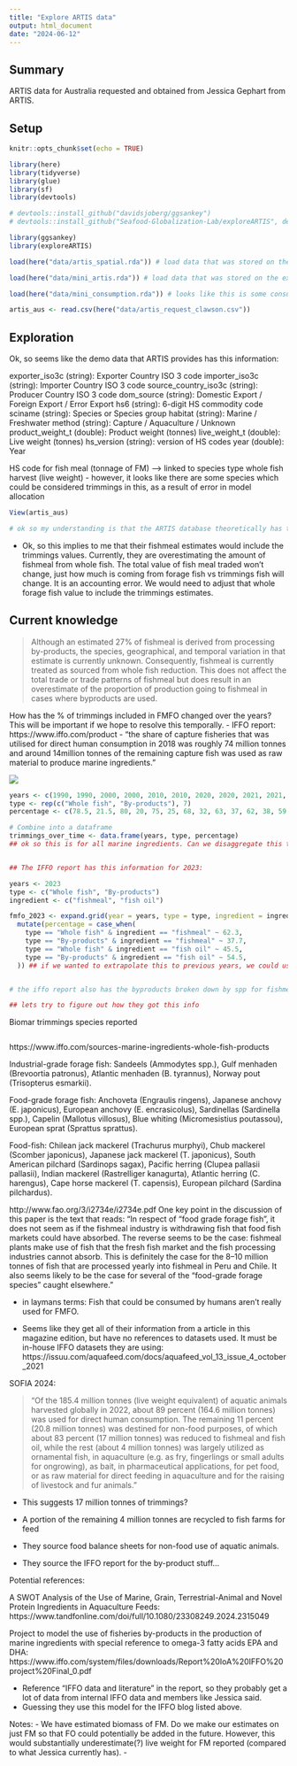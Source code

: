```yaml
---
title: "Explore ARTIS data"
output: html_document
date: "2024-06-12"
---
```


## Summary

ARTIS data for Australia requested and obtained from Jessica Gephart from ARTIS. 

## Setup

```r
knitr::opts_chunk$set(echo = TRUE)

library(here)
library(tidyverse)
library(glue)
library(sf)
library(devtools)

# devtools::install_github("davidsjoberg/ggsankey")
# devtools::install_github("Seafood-Globalization-Lab/exploreARTIS", dependencies = TRUE) # install explore ARTIS package

library(ggsankey)
library(exploreARTIS)

load(here("data/artis_spatial.rda")) # load data that was stored on the exploreArtis github repo; looks like this is spatial information

load(here("data/mini_artis.rda")) # load data that was stored on the exploreArtis github repo; looks like this is a subset of the artis database!

load(here("data/mini_consumption.rda")) # looks like this is some consumption info where there is an intermdiate country involved?

artis_aus <- read.csv(here("data/artis_request_clawson.csv"))

```


## Exploration

Ok, so seems like the demo data that ARTIS provides has this information: 

exporter_iso3c (string): Exporter Country ISO 3 code
importer_iso3c (string): Importer Country ISO 3 code
source_country_iso3c (string): Producer Country ISO 3 code
dom_source (string): Domestic Export / Foreign Export / Error Export
hs6 (string): 6-digit HS commodity code
sciname (string): Species or Species group
habitat (string): Marine / Freshwater
method (string): Capture / Aquaculture / Unknown
product_weight_t (double): Product weight (tonnes)
live_weight_t (double): Live weight (tonnes)
hs_version (string): version of HS codes
year (double): Year


HS code for fish meal (tonnage of FM) ----> linked to species type whole fish harvest (live weight)
   - however, it looks like there are some species which could be considered trimmings in this, as a result of error in model allocation

```r

View(artis_aus)

# ok so my understanding is that the ARTIS database theoretically has trimmings as part of their fish meal estimates, just not acknowledged/specified as such? Meaning that the total amount of fishmeal reflects the actual total amount of fishmeal produced, they just have only allocate to whole fish like forage fish. For example, if Peru exports fish meal to Norway,  that export volume includes all fish meal exported from Peru (which would theoretically have trimmings in it). If this is the case, then we would likely need to redistribute some proportion of the current traded fish meal to trimmings raw material, based on information of the species it comes from, based on feed company reports and FAO data?

```

  - Ok, so this implies to me that their fishmeal estimates would include the trimmings values. Currently, they are overestimating the amount of fishmeal from whole fish. The total value of fish meal traded won't change, just how much is coming from forage fish vs trimmings fish will change. It is an accounting error. We would need to adjust that whole forage fish value to include the trimmings estimates. 
  
  
## Current knowledge 

 > Although an estimated 27% of fishmeal is derived from processing by-products, the species, geographical, and temporal variation in that estimate is currently unknown. Consequently, fishmeal is currently treated as sourced from whole fish reduction. This does not affect the total trade or trade patterns of fishmeal but does result in an overestimate of the proportion of production going to fishmeal in cases where byproducts are used.
 
  
How has the % of trimmings included in FMFO changed over the years? This will be important if we hope to resolve this temporally. 
 - IFFO report: https://www.iffo.com/product
  - "the share of capture fisheries that was utilised for direct human consumption in 2018 was roughly 74 million tonnes and around 14million tonnes of the remaining capture fish was used as raw material to produce marine ingredients."
 
![](imgs/By product over time_1.jpg)

```r

years <- c(1990, 1990, 2000, 2000, 2010, 2010, 2020, 2020, 2021, 2021, 2022, 2022, 2023, 2023)
type <- rep(c("Whole fish", "By-products"), 7)
percentage <- c(78.5, 21.5, 80, 20, 75, 25, 68, 32, 63, 37, 62, 38, 59, 41)

# Combine into a dataframe
trimmings_over_time <- data.frame(years, type, percentage)
## ok so this is for all marine ingredients. Can we disaggregate this to fish meal vs fish oil? 


## The IFFO report has this information for 2023:

years <- 2023
type <- c("Whole fish", "By-products")
ingredient <- c("fishmeal", "fish oil")

fmfo_2023 <- expand.grid(year = years, type = type, ingredient = ingredient) %>%
  mutate(percentage = case_when(
    type == "Whole fish" & ingredient == "fishmeal" ~ 62.3, 
    type == "By-products" & ingredient == "fishmeal" ~ 37.7,
    type == "Whole fish" & ingredient == "fish oil" ~ 45.5, 
    type == "By-products" & ingredient == "fish oil" ~ 54.5, 
  )) ## if we wanted to extrapolate this to previous years, we could use the trends from the total raw material data above? 


# the iffo report also has the byproducts broken down by spp for fishmeal and oil

## lets try to figure out how they got this info
```

Biomar trimmings species reported


```r

```



https://www.iffo.com/sources-marine-ingredients-whole-fish-products

Industrial-grade forage fish: Sandeels (Ammodytes spp.), Gulf menhaden (Brevoortia patronus), Atlantic menhaden (B. tyrannus), Norway pout (Trisopterus esmarkii).

Food-grade forage fish: Anchoveta (Engraulis ringens), Japanese anchovy (E. japonicus), European anchovy (E. encrasicolus), Sardinellas (Sardinella spp.), Capelin (Mallotus villosus), Blue whiting (Micromesistius poutassou), European sprat (Sprattus sprattus).

Food-fish: Chilean jack mackerel (Trachurus murphyi), Chub mackerel (Scomber japonicus), Japanese jack mackerel (T. japonicus), South American pilchard (Sardinops sagax), Pacific herring (Clupea pallasii pallasii), Indian mackerel (Rastrelliger kanagurta), Atlantic herring (C. harengus), Cape horse mackerel (T. capensis), European pilchard (Sardina pilchardus).


http://www.fao.org/3/i2734e/i2734e.pdf
One key point in the discussion of this paper is the text that reads: “In respect of “food grade forage fish”, it does not seem as if the fishmeal industry is withdrawing fish that food fish markets could have absorbed. The reverse seems to be the case: fishmeal plants make use of fish that the fresh fish market and the fish processing industries cannot absorb. This is definitely the case for the 8–10 million tonnes of fish that are processed yearly into fishmeal in Peru and Chile. It also seems likely to be the case for several of the “food-grade forage species” caught elsewhere.” 

 - in laymans terms: Fish that could be consumed by humans aren't really used for FMFO. 
 
  - Seems like they get all of their information from a article in this magazine edition, but have no references to datasets used. It must be in-house IFFO datasets they are using: https://issuu.com/aquafeed.com/docs/aquafeed_vol_13_issue_4_october_2021 
 
 
SOFIA 2024:

 > "Of the 185.4 million tonnes (live weight equivalent) of aquatic animals harvested globally in 2022, about 89 percent (164.6 million tonnes) was used for direct human consumption. The remaining 11 percent (20.8 million tonnes) was destined for non-food purposes, of which about 83 percent (17 million tonnes) was reduced to fishmeal and fish oil, while the rest (about 4 million tonnes) was largely utilized as ornamental fish, in aquaculture  (e.g. as fry, fingerlings or small adults for ongrowing), as bait, in pharmaceutical applications, for pet food, or as raw material for direct feeding in aquaculture and for the raising of livestock and fur animals." 
 
   - This suggests 17 million tonnes of trimmings? 
   - A portion of the remaining 4 million tonnes are recycled to fish farms for feed 
   

 - They source food balance sheets for non-food use of aquatic animals.
 - They source the IFFO report for the by-product stuff... 
 
 
 
Potential references: 
 
 A SWOT Analysis of the Use of Marine, Grain, Terrestrial-Animal and Novel Protein Ingredients in Aquaculture Feeds: https://www.tandfonline.com/doi/full/10.1080/23308249.2024.2315049

 
 Project to model the use of fisheries by-products in the production of marine ingredients with special reference to omega-3 fatty acids EPA and DHA: https://www.iffo.com/system/files/downloads/Report%20IoA%20IFFO%20project%20Final_0.pdf
 
 - Reference "IFFO data and literature" in the report, so they probably get a lot of data from internal IFFO data and members like Jessica said. 
 - Guessing they use this model for the IFFO blog listed above. 
 

Notes: 
 - We have estimated biomass of FM. Do we make our estimates on just FM so that FO could potentially be added in the future. However, this would substantially underestimate(?) live weight for FM reported (compared to what Jessica currently has). 
 - 
 
